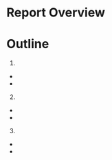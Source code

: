 # Report Overview    
 
# Outline   
1.    
 *     
 *     
2.     
 *     
 *     
3.     
 *    
 *     

